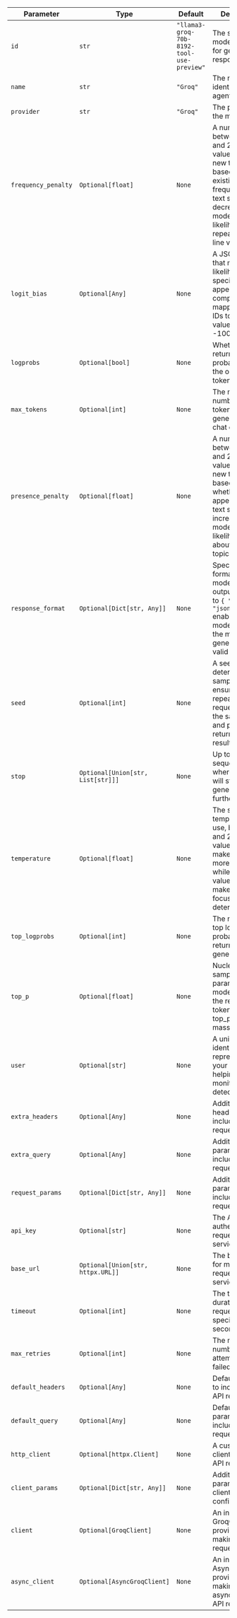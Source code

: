 | Parameter           | Type                              | Default                                   | Description                                                                                                                                                                                  |
| ------------------- | --------------------------------- | ----------------------------------------- | -------------------------------------------------------------------------------------------------------------------------------------------------------------------------------------------- |
| `id`                | `str`                             | `"llama3-groq-70b-8192-tool-use-preview"` | The specific model ID used for generating responses.                                                                                                                                         |
| `name`              | `str`                             | `"Groq"`                                  | The name identifier for the agent.                                                                                                                                                           |
| `provider`          | `str`                             | `"Groq"`                                  | The provider of the model.                                                                                                                                                                   |
| `frequency_penalty` | `Optional[float]`                 | `None`                                    | A number between -2.0 and 2.0. Positive values penalize new tokens based on their existing frequency in the text so far, decreasing the model's likelihood to repeat the same line verbatim. |
| `logit_bias`        | `Optional[Any]`                   | `None`                                    | A JSON object that modifies the likelihood of specified tokens appearing in the completion by mapping token IDs to bias values between -100 and 100.                                         |
| `logprobs`          | `Optional[bool]`                  | `None`                                    | Whether to return log probabilities of the output tokens.                                                                                                                                    |
| `max_tokens`        | `Optional[int]`                   | `None`                                    | The maximum number of tokens to generate in the chat completion.                                                                                                                             |
| `presence_penalty`  | `Optional[float]`                 | `None`                                    | A number between -2.0 and 2.0. Positive values penalize new tokens based on whether they appear in the text so far, increasing the model's likelihood to talk about new topics.              |
| `response_format`   | `Optional[Dict[str, Any]]`        | `None`                                    | Specifies the format that the model must output. Setting to `{ "type": "json_object" }` enables JSON mode, ensuring the message generated is valid JSON.                                     |
| `seed`              | `Optional[int]`                   | `None`                                    | A seed value for deterministic sampling, ensuring repeated requests with the same seed and parameters return the same result.                                                                |
| `stop`              | `Optional[Union[str, List[str]]]` | `None`                                    | Up to 4 sequences where the API will stop generating further tokens.                                                                                                                         |
| `temperature`       | `Optional[float]`                 | `None`                                    | The sampling temperature to use, between 0 and 2. Higher values like 0.8 make the output more random, while lower values like 0.2 make it more focused and deterministic.                    |
| `top_logprobs`      | `Optional[int]`                   | `None`                                    | The number of top log probabilities to return for each generated token.                                                                                                                      |
| `top_p`             | `Optional[float]`                 | `None`                                    | Nucleus sampling parameter. The model considers the results of the tokens with top_p probability mass.                                                                                       |
| `user`              | `Optional[str]`                   | `None`                                    | A unique identifier representing your end-user, helping to monitor and detect abuse.                                                                                                         |
| `extra_headers`     | `Optional[Any]`                   | `None`                                    | Additional headers to include in API requests.                                                                                                                                               |
| `extra_query`       | `Optional[Any]`                   | `None`                                    | Additional query parameters to include in API requests.                                                                                                                                      |
| `request_params`    | `Optional[Dict[str, Any]]`        | `None`                                    | Additional parameters to include in the request.                                                                                                                                             |
| `api_key`           | `Optional[str]`                   | `None`                                    | The API key for authenticating requests to the service.                                                                                                                                      |
| `base_url`          | `Optional[Union[str, httpx.URL]]` | `None`                                    | The base URL for making API requests to the service.                                                                                                                                         |
| `timeout`           | `Optional[int]`                   | `None`                                    | The timeout duration for requests, specified in seconds.                                                                                                                                     |
| `max_retries`       | `Optional[int]`                   | `None`                                    | The maximum number of retry attempts for failed requests.                                                                                                                                    |
| `default_headers`   | `Optional[Any]`                   | `None`                                    | Default headers to include in all API requests.                                                                                                                                              |
| `default_query`     | `Optional[Any]`                   | `None`                                    | Default query parameters to include in all API requests.                                                                                                                                     |
| `http_client`       | `Optional[httpx.Client]`          | `None`                                    | A custom HTTP client for making API requests.                                                                                                                                                |
| `client_params`     | `Optional[Dict[str, Any]]`        | `None`                                    | Additional parameters for client configuration.                                                                                                                                              |
| `client`            | `Optional[GroqClient]`            | `None`                                    | An instance of GroqClient provided for making API requests.                                                                                                                                  |
| `async_client`      | `Optional[AsyncGroqClient]`       | `None`                                    | An instance of AsyncGroqClient provided for making asynchronous API requests.                                                                                                                |
